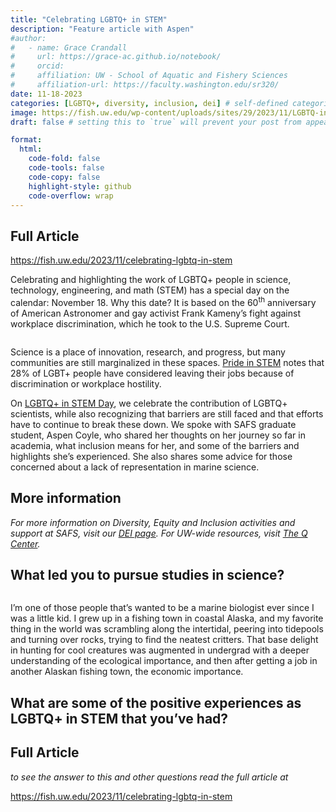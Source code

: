 ```yaml
---
title: "Celebrating LGBTQ+ in STEM"
description: "Feature article with Aspen"
#author:
#   - name: Grace Crandall
#     url: https://grace-ac.github.io/notebook/
#     orcid:
#     affiliation: UW - School of Aquatic and Fishery Sciences
#     affiliation-url: https://faculty.washington.edu/sr320/
date: 11-18-2023
categories: [LGBTQ+, diversity, inclusion, dei] # self-defined categories
image: https://fish.uw.edu/wp-content/uploads/sites/29/2023/11/LGBTQ-in-STEM.jpg # finding a good image
draft: false # setting this to `true` will prevent your post from appearing on your listing page until you're ready!

format:
  html:
    code-fold: false
    code-tools: false
    code-copy: false
    highlight-style: github
    code-overflow: wrap
---
```


::: callout-note
## Full Article

<https://fish.uw.edu/2023/11/celebrating-lgbtq-in-stem>
:::

Celebrating and highlighting the work of LGBTQ+ people in science, technology, engineering, and math (STEM) has a special day on the calendar: November 18. Why this date? It is based on the 60^th^ anniversary of American Astronomer and gay activist Frank Kameny's fight against workplace discrimination, which he took to the U.S. Supreme Court.

![](https://fish.uw.edu/wp-content/uploads/sites/29/2023/11/LGBTQ-in-STEM-528x276.jpg){alt=""}

Science is a place of innovation, research, and progress, but many communities are still marginalized in these spaces. [Pride in STEM](https://prideinstem.org/lgbtstemday/) notes that 28% of LGBT+ people have considered leaving their jobs because of discrimination or workplace hostility.

On [LGBTQ+ in STEM Day](https://prideinstem.org/lgbtstemday), we celebrate the contribution of LGBTQ+ scientists, while also recognizing that barriers are still faced and that efforts have to continue to break these down. We spoke with SAFS graduate student, Aspen Coyle, who shared her thoughts on her journey so far in academia, what inclusion means for her, and some of the barriers and highlights she's experienced. She also shares some advice for those concerned about a lack of representation in marine science.

::: callout-important
## More information

*For more information on Diversity, Equity and Inclusion activities and support at SAFS, visit our [DEI page](https://fish.uw.edu/about/diversity-equity-and-inclusion/). For UW-wide resources, visit [The Q Center](https://sites.uw.edu/qcenter).*
:::

## **What led you to pursue studies in science?**

![](https://fish.uw.edu/wp-content/uploads/sites/29/2023/10/Aspen_selfie-259x528.jpg){alt=""}

I'm one of those people that's wanted to be a marine biologist ever since I was a little kid. I grew up in a fishing town in coastal Alaska, and my favorite thing in the world was scrambling along the intertidal, peering into tidepools and turning over rocks, trying to find the neatest critters. That base delight in hunting for cool creatures was augmented in undergrad with a deeper understanding of the ecological importance, and then after getting a job in another Alaskan fishing town, the economic importance.

## **What are some of the positive experiences as LGBTQ+ in STEM that you've had?**

::: callout-note
## Full Article

*to see the answer to this and other questions read the full article at*

<https://fish.uw.edu/2023/11/celebrating-lgbtq-in-stem>
:::
